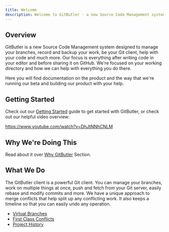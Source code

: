 ```yaml
---
title: Welcome
description: Welcome to GitButler - a new Source Code Management system designed to manage branches, record work, and enhance your Git workflow.
---
```


## Overview

GitButler is a new Source Code Management system designed to manage your branches, record and backup your work, be your Git client, help with your code and much more. Our focus is everything after writing code in your editor and before sharing it on GitHub. We're focused on your working directory and how we can help with everything you do there.

<ImageSection
  className="mx-auto"
  src="https://gitbutler-docs-images-public.s3.us-east-1.amazonaws.com/vbranch-ex.png"
  width="800"
  height="600"
  subtitle="An example of the GitButler client with multiple applied branches and assigned changes."
/>

Here you will find documentation on the product and the way that we're running our beta and building our product with your help.

## Getting Started

Check out our [Getting Started](/guide) guide to get started with GitButler, or check out our helpful video overview:

https://www.youtube.com/watch?v=DhJtNNhCNLM

## Why We're Doing This

Read about it over [Why GitButler](/why-gitbutler) Section.

## What We Do

The GitButler client is a powerful Git client. You can manage your branches, work on multiple things at once, push and fetch from your Git server, easily rebase and modify commits and more. We have a unique approach to merge conflicts that help split up any conflicting work. It also keeps a timeline so that you can easily undo any operation.

- [Virtual Branches](/features/branch-management/virtual-branches)
- [First Class Conflicts](/features/branch-management/merging)
- [Project History](/features/timeline)

